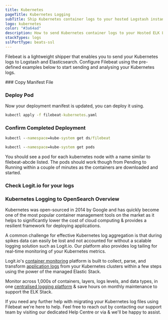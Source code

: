 ```yaml
---
title: Kubernetes
pageTitle: Kubernetes Logging
subTitle: Ship Kubernetes container logs to your hosted Logstash instance at Logit.io
logo: kubernetes
color: "#3a64ad"
description: How to send Kubernetes container logs to your Hosted ELK Logstash instance. Configure Filebeat to send data to Logstash. Get started using our Filbeat Kubernetes configuration example.
stackTypes: logs
sslPortType: beats-ssl
---
```


Filebeat is a lightweight shipper that enables you to send your Kubernetes 
logs to Logstash and Elasticsearch. Configure Filebeat using the pre-defined 
examples below to start sending and analysing your Kubernetes logs.

<Steps>
  ### Copy Manifest File

  <CopyManifestFile />

  ### Deploy Pod

  Now your deployment manifest is updated, you can deploy it using.

  ```cmd copy
  kubectl apply -f filebeat-kubernetes.yaml
  ```

  ### Confirm Completed Deployment

  ```cmd copy
  kubectl --namespace=kube-system get ds/filebeat

  kubectl --namespace=kube-system get pods
  ```
  You should see a pod for each kubernetes node with a name similar to filebeat-abcde listed.
  The pods should work though from Pending to Running within a couple of minutes as the containers are downloaded and started.

  ### Check Logit.io for your logs

  <LaunchStack utmMedium="logs" utmCampaign="kubernetes" source="kubernetes" />

</Steps>

### Kubernetes Logging to OpenSearch Overview

Kubernetes was open-sourced in 2014 by Google and has quickly become one of the most popular container management tools on the 
market as it helps to significantly lower the cost of cloud computing & provides a resilient framework for deploying applications.

A common challenge for effective Kubernetes log aggregation is that during spikes data can easily be lost and not accounted for 
without a scalable logging solution such as Logit.io. Our platform also provides log tailing for real-time monitoring of your Kubernetes metrics. 

Logit.io's [container monitoring](https://logit.io/solutions/monitoring/container-monitoring/) platform is built to collect, parse, and transform 
[application logs](https://logit.io/platform/logging/logging-as-a-service/application-logging/) from your Kubernetes clusters within a few steps 
using the power of the managed Elastic Stack. 

Monitor across 1,000s of containers, layers, logs levels, and data types, in one 
[centralised logging platform](https://logit.io/platform/logging/logging-as-a-service/centralised-logging/) & save hours on monthly maintenance 
to support the ELK Stack.

If you need any further help with migrating your Kubernetes log files using Filebeat we're here to help. Feel free to reach 
out by contacting our support team by visiting our dedicated Help Centre or via <IntercomButton text="live chat" /> & we'll 
be happy to assist.
